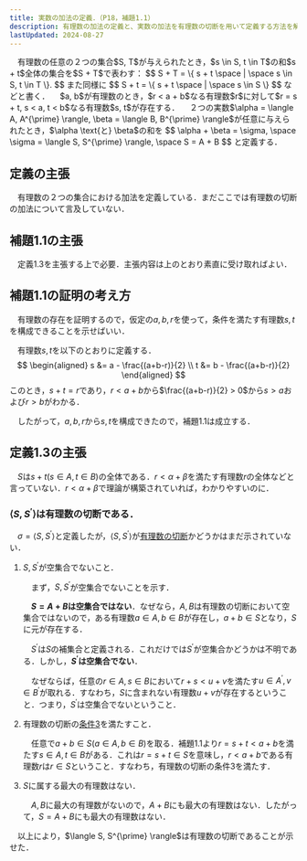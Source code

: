 ```yaml
---
title: 実数の加法の定義．（P18，補題1.1）
description: 有理数の加法の定義と、実数の加法を有理数の切断を用いて定義する方法を解説します。補題1.1の主張とその証明の考え方も詳しく説明します。
lastUpdated: 2024-08-27
---
```


<Card title="定義（加法）">
　有理数の任意の２つの集合$S, T$が与えられたとき，$s \in S, t \in T$の和$s + t$全体の集合を$S + T$で表わす：
$$
S + T = \{ s + t \space | \space s \in S, t \in T \}.
$$
また同様に
$$
S + t = \{ s + t \space | \space s \in S \}
$$
などと書く．
</Card>

<Card title="補題1.1">
　$a, b$が有理数のとき，$r < a + b$なる有理数$r$に対して$r = s + t, s < a, t < b$なる有理数$s, t$が存在する．
</Card>

<Card title="定義1.3">
　２つの実数$\alpha = \langle A, A^{\prime} \rangle, \beta = \langle B, B^{\prime} \rangle$が任意に与えられたとき，$\alpha \text{と} \beta$の和を
$$
\alpha + \beta = \sigma, \space \sigma = \langle S, S^{\prime} \rangle, \space S = A + B
$$
と定義する．
</Card>

## 定義の主張
　有理数の２つの集合における加法を定義している．まだここでは有理数の切断の加法について言及していない．

## 補題1.1の主張
　定義1.3を主張する上で必要．主張内容は上のとおり素直に受け取ればよい．

## 補題1.1の証明の考え方
　有理数の存在を証明するので，仮定の$a, b, r$を使って，条件を満たす有理数$s, t$を構成できることを示せばいい．

　有理数$s, t$を以下のとおりに定義する．
$$
\begin{aligned}
s &= a - \frac{(a+b-r)}{2} \\
t &= b - \frac{(a+b-r)}{2}
\end{aligned}
$$
このとき，$s + t = r$であり，$r < a + b$から$\frac{(a+b-r)}{2} > 0$から$s > a$および$r > b$がわかる．

　したがって，$a, b, r$から$s, t$を構成できたので，補題1.1は成立する．

## 定義1.3の主張
　$S$は$s + t(s \in A, t \in B)$の全体である．$r < \alpha + \beta$を満たす有理数$r$の全体などと言っていない．$r < \alpha + \beta$で理論が構築されていれば，わかりやすいのに．

### $\langle S, S^{\prime} \rangle$は有理数の切断である．
　$\sigma = \langle S, S^{\prime} \rangle$と定義したが，$\langle S, S^{\prime} \rangle$が[有理数の切断](/real_number/010_dedekind_cut/)かどうかはまだ示されていない．

<Steps>

1. $S, S^{\prime}$が空集合でないこと．

    　まず，$S, S^{\prime}$が空集合でないことを示す．

    　**$S = A + B$は空集合ではない**．なぜなら，$A, B$は有理数の切断において空集合ではないので，ある有理数$a \in A, b \in B$が存在し，$a + b \in S$となり，$S$に元が存在する．

    　$S^{\prime}$は$S$の補集合と定義される．これだけでは$S^{\prime}$が空集合かどうかは不明である．しかし，**$S^{\prime}$は空集合でない**．

    　なぜならば，任意の$r \in A, s \in B$において$r + s < u + v$を満たす$u \in A^{\prime}, v \in B^{\prime}$が取れる．すなわち，$S$に含まれない有理数$u + v$が存在するということ．つまり，$S^{\prime}$は空集合でないということ．

2. 有理数の切断の[条件3](/real_number/010_dedekind_cut/#1と同値な条件)を満たすこと．

    　任意で$a + b \in S ( a \in A, b \in B )$を取る．補題1.1より$r = s + t < a + b$を満たす$s \in A, t \in B$がある．これは$r = s + t \in S$を意味し，$r < a + b$である有理数$r$は$r \in S$ということ．すなわち，有理数の切断の条件3を満たす．

3. $S$に属する最大の有理数はない．

    　$A, B$に最大の有理数がないので，$A + B$にも最大の有理数はない．したがって，$S = A + B$にも最大の有理数はない．


</Steps>
　以上により，$\langle S, S^{\prime} \rangle$は有理数の切断であることが示せた．


